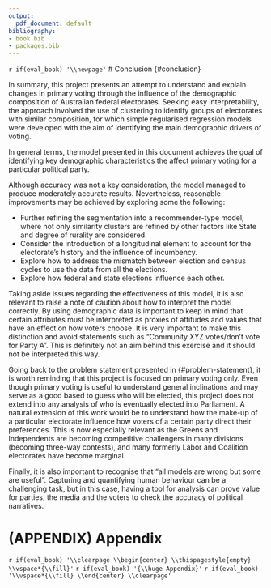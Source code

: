 ```yaml
---
output:
  pdf_document: default
bibliography:
- book.bib
- packages.bib
---
```

`r if(eval_book) '\\newpage'`
# Conclusion {#conclusion}

In summary, this project presents an attempt to understand and explain changes in primary voting through the influence of the demographic composition of Australian federal electorates. Seeking easy interpretability, the approach involved the use of clustering to identify groups of electorates with similar composition, for which simple regularised regression models were developed with the aim of identifying the main demographic drivers of voting.

In general terms, the model presented in this document achieves the goal of identifying key demographic characteristics the affect primary voting for a particular political party. 

Although accuracy was not a key consideration, the model managed to produce moderately accurate results. Nevertheless, reasonable improvements may be achieved by exploring some the following:

* Further refining the segmentation into a recommender-type model, where not only similarity clusters are refined by other factors like State and degree of rurality are considered.
* Consider the introduction of a longitudinal element to account for the electorate's history and the influence of incumbency.
* Explore how to address the mismatch between election and census cycles to use the data from all the elections.
* Explore how federal and state elections influence each other.

Taking aside issues regarding the effectiveness of this model, it is also relevant to raise a note of caution about how to interpret the model correctly. By using demographic data is important to keep in mind that certain attributes must be interpreted as proxies of attitudes and values that have an effect on how voters choose. It is very important to make this distinction and avoid statements such as "Community XYZ votes/don't vote for Party A". This is definitely not an aim behind this exercise and it should not be interpreted this way.

Going back to the problem statement presented in {#problem-statement}, it is worth reminding that this project is focused on primary voting only. Even though primary voting is useful to understand general inclinations and may serve as a good based to guess who will be elected, this project does not extend into any analysis of who is eventually elected into Parliament. A natural extension of this work would be to understand how the make-up of a particular electorate influence how voters of a certain party direct their preferences. This is now especially relevant as the Greens and Independents are becoming competitive challengers in many divisions (becoming three-way contests), and many formerly Labor and Coalition electorates have become marginal.


Finally, it is also important to recognise that "all models are wrong but some are useful". Capturing and quantifying human behaviour can be a challenging task, but in this case, having a tool for analysis can prove value for parties, the media and the voters to check the accuracy of political narratives.


# (APPENDIX) Appendix {-} 
`r if(eval_book) '\\clearpage \\begin{center} \\thispagestyle{empty} \\vspace*{\\fill}'`
`r if(eval_book) '{\\huge Appendix}'`
`r if(eval_book) '\\vspace*{\\fill} \\end{center} \\clearpage'`





